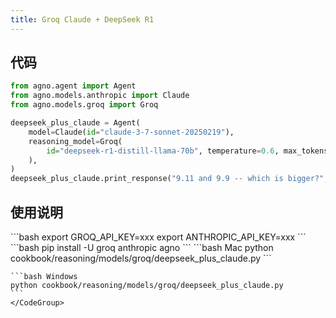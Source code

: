 ```yaml
---
title: Groq Claude + DeepSeek R1
---
```

## 代码

```python cookbook/reasoning/models/groq/deepseek_plus_claude.py
from agno.agent import Agent
from agno.models.anthropic import Claude
from agno.models.groq import Groq

deepseek_plus_claude = Agent(
    model=Claude(id="claude-3-7-sonnet-20250219"),
    reasoning_model=Groq(
        id="deepseek-r1-distill-llama-70b", temperature=0.6, max_tokens=1024, top_p=0.95
    ),
)
deepseek_plus_claude.print_response("9.11 and 9.9 -- which is bigger?", stream=True)
```

## 使用说明

<Steps>
  <Snippet file="create-venv-step.mdx" />

  <Step title="设置您的 API 密钥">
    ```bash
    export GROQ_API_KEY=xxx
    export ANTHROPIC_API_KEY=xxx
    ```
  </Step>

  <Step title="安装库">
    ```bash
    pip install -U groq anthropic agno
    ```
  </Step>

  <Step title="运行智能体">
    <CodeGroup>
    ```bash Mac
    python cookbook/reasoning/models/groq/deepseek_plus_claude.py
    ```

    ```bash Windows
    python cookbook/reasoning/models/groq/deepseek_plus_claude.py
    ```
    </CodeGroup>
  </Step>
</Steps>